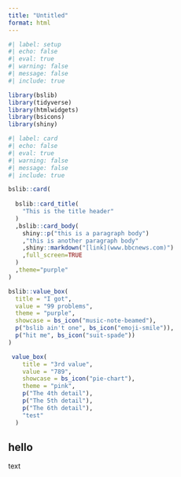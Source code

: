 ```yaml
---
title: "Untitled"
format: html
---
```


```r
#| label: setup
#| echo: false
#| eval: true
#| warning: false
#| message: false
#| include: true

library(bslib)
library(tidyverse)
library(htmlwidgets)
library(bsicons)
library(shiny)
```



```r
#| label: card
#| echo: false
#| eval: true
#| warning: false
#| message: false
#| include: true

bslib::card(
  
  bslib::card_title(
    "This is the title header"
  )
  ,bslib::card_body(
    shiny::p("this is a paragraph body")
    ,"this is another paragraph body"
    ,shiny::markdown("[link](www.bbcnews.com)")
    ,full_screen=TRUE
  )
  ,theme="purple"
)
```

```r
bslib::value_box(
  title = "I got",
  value = "99 problems",
  theme = "purple",
  showcase = bs_icon("music-note-beamed"),
  p("bslib ain't one", bs_icon("emoji-smile")),
  p("hit me", bs_icon("suit-spade"))
)
```


```r
 value_box(
    title = "3rd value",
    value = "789",
    showcase = bs_icon("pie-chart"),
    theme = "pink",
    p("The 4th detail"),
    p("The 5th detail"),
    p("The 6th detail"),
    "test"
  )
```

:::{.card}

## hello

text
:::


